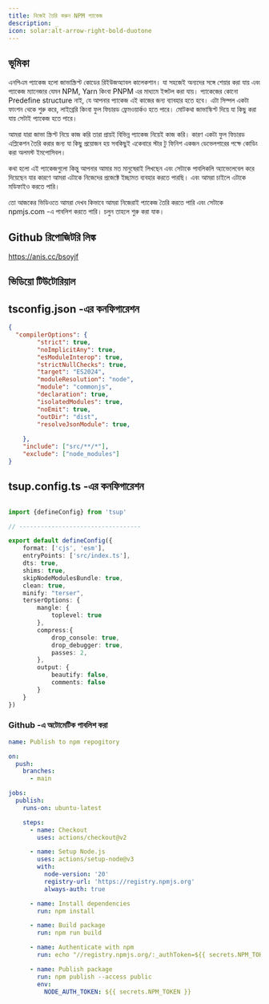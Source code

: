 ```yaml
---
title: নিজেই তৈরি করুন NPM প্যাকেজ
description: _
icon: solar:alt-arrow-right-bold-duotone
---
```


## ভূমিকা
এনপিএম প্যাকেজ হলো জাভাস্ক্রিপ্ট কোডের রিইউজঅ্যাবল কালেকশান। যা সহজেই অন্যদের সঙ্গে শেয়ার করা যায় এবং প্যাকেজ ম্যানেজার যেমন NPM, Yarn কিংবা PNPM এর মাধ্যমে ইন্সটল করা যায়। প্যাকেজের কোনো Predefine structure নাই, যে আপনার প্যাকেজ এই কাজের জন্য ব্যাবহার হতে হবে। এটা সিম্পল একটা ফাংশন থেকে শুরু করে, লাইব্রেরি কিংবা ফুল ফিচারড ফ্রেমওয়ার্কও হতে পারে। মোটকথা জাভাস্কিপ্ট দিয়ে যা কিছু করা যায় সেটাই প্যাকেজ হতে পারে।

আমরা যারা জাভা স্ক্রিপ্ট নিয়ে কাজ করি তারা প্রায়ই বিভিন্ন প্যাকেজ নিয়েই কাজ করি। কারণ একটা ফুল ফিচারড এপ্লিকেশন তৈরি করার জন্য যা কিছু প্রয়োজন হয় সবকিছুই একেবারে স্টার টু ফিনিশ একজন ডেভেলপারের পক্ষে কোডিং করা অলমস্ট ইমপোসিবল।

কথা হলো এই প্যাকেজগুলো কিন্তু আপনার আমার মত মানুষেরাই লিখছেন এবং সেটাকে পাবলিকলি অ্যাভেলেবেল করে দিয়েছেন যার কারণে আমরা এটাকে নিজেদের প্রজেক্টে ইচ্ছামত ব্যবহার করতে পারছি। এবং আমরা চাইলে এটাকে মডিফাইও করতে পারি। 

তো আজকের ভিডিওতে আমরা দেখব কিভাবে আমরা নিজেরাই প্যাকেজ তৈরি করতে পারি এবং সেটাকে npmjs.com -এ পাবলিশ করতে পারি। চলুন তাহলে শুরু করা যাক।

## Github রিপোজিটরি লিঙ্ক

https://anis.cc/bsoyjf


## ভিডিয়ো টিউটোরিয়াল

<YouTube videoId="ktNfo02-kbs"/>


## tsconfig.json -এর কনফিগারেশন

```json title="tsconfig.json"
{
  "compilerOptions": {
        "strict": true,
        "noImplicitAny": true,
        "esModuleInterop": true,
        "strictNullChecks": true,
        "target": "ES2024",
        "moduleResolution": "node",
        "module": "commonjs",
        "declaration": true,
        "isolatedModules": true,
        "noEmit": true,
        "outDir": "dist",
        "resolveJsonModule": true,
    
    },
    "include": ["src/**/*"],
    "exclude": ["node_modules"]
}
```

## tsup.config.ts -এর কনফিগারেশন

```ts title="tsup.config.ts"

import {defineConfig} from 'tsup'

// ----------------------------------

export default defineConfig({
    format: ['cjs', 'esm'],
    entryPoints: ['src/index.ts'],
    dts: true,
    shims: true,
    skipNodeModulesBundle: true,
    clean: true,
    minify: "terser",
    terserOptions: {
        mangle: {
            toplevel: true
        },
        compress:{
            drop_console: true,
            drop_debugger: true,
            passes: 2,
        },
        output: {
            beautify: false,
            comments: false
        }
    }
})

```

### Github -এ অটোমেটিক পাবলিশ করা

```yml title=".github/workflows/publish.yml"
name: Publish to npm repogitory

on:
  push:
    branches:
      - main

jobs:
  publish:
    runs-on: ubuntu-latest

    steps:
      - name: Checkout
        uses: actions/checkout@v2

      - name: Setup Node.js
        uses: actions/setup-node@v3
        with:
          node-version: '20'
          registry-url: 'https://registry.npmjs.org'
          always-auth: true

      - name: Install dependencies
        run: npm install

      - name: Build package
        run: npm run build

      - name: Authenticate with npm
        run: echo "//registry.npmjs.org/:_authToken=${{ secrets.NPM_TOKEN}}" > ~/.npmrc

      - name: Publish package
        run: npm publish --access public
        env: 
          NODE_AUTH_TOKEN: ${{ secrets.NPM_TOKEN }}
```